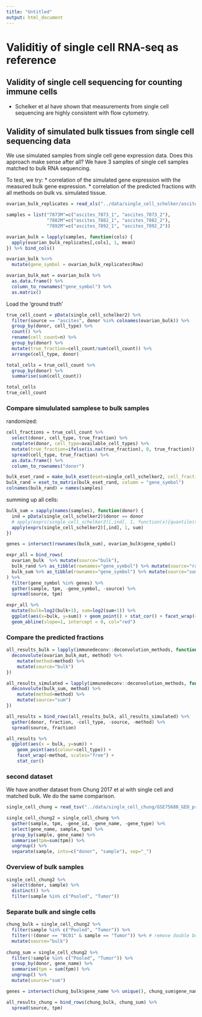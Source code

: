 ```yaml
---
title: "Untitled"
output: html_document
---
```



# Validitiy of single cell RNA-seq as reference

## Validity of single cell sequencing for counting immune cells
* Schelker et al have shown that measurements from single cell sequencing are highly consistent with flow cytometry. 

## Validity of simulated bulk tissues from single cell sequencing data
We use simulated samples from single cell gene expression data. Does this approach make sense after all? 
We have 3 samples of single cell samples matched to bulk RNA sequencing. 

To test, we try:
* correlation of the simulated gene expression with the measured bulk gene expression. 
* correlation of the predicted fractions with all methods on bulk vs. simulated tissue. 


```r
ovarian_bulk_replicates = read_xls("../data/single_cell_schelker/ascites_bulk_samples.xls") 

samples = list("7873M"=c("ascites_7873_1", "ascites_7873_2"),
               "7882M"=c("ascites_7882_1", "ascites_7882_2"),
               "7892M"=c("ascites_7892_1", "ascites_7892_2"))

ovarian_bulk = lapply(samples, function(cols) {
  apply(ovarian_bulk_replicates[,cols], 1, mean)
}) %>% bind_cols() 

ovarian_bulk %<>% 
  mutate(gene_symbol = ovarian_bulk_replicates$Row)

ovarian_bulk_mat = ovarian_bulk %>%
  as.data.frame() %>%
  column_to_rownames("gene_symbol") %>%
  as.matrix()
```

Load the 'ground truth'
```r
true_cell_count = pData(single_cell_schelker2) %>% 
  filter(source == "ascites", donor %in% colnames(ovarian_bulk)) %>% 
  group_by(donor, cell_type) %>% 
  count() %>% 
  rename(cell_count=n) %>% 
  group_by(donor) %>%
  mutate(true_fraction=cell_count/sum(cell_count)) %>% 
  arrange(cell_type, donor)

total_cells = true_cell_count %>% 
  group_by(donor) %>%
  summarise(sum(cell_count))

total_cells
true_cell_count

```

### Compare simululated samplese to bulk samples

randomized: 

```r
cell_fractions = true_cell_count %>%
  select(donor, cell_type, true_fraction) %>%
  complete(donor, cell_type=available_cell_types) %>%
  mutate(true_fraction=ifelse(is.na(true_fraction), 0, true_fraction)) %>%
  spread(cell_type, true_fraction) %>%
  as.data.frame() %>%
  column_to_rownames("donor")

bulk_eset_rand = make_bulk_eset(eset=single_cell_schelker2, cell_fractions = cell_fractions, n_cells=500)
bulk_rand = eset_to_matrix(bulk_eset_rand, column = "gene_symbol")
colnames(bulk_rand) = names(samples)

```

summing up all cells: 
```r
bulk_sum = sapply(names(samples), function(donor) {
  ind = pData(single_cell_schelker2)$donor == donor
  # apply(exprs(single_cell_schelker2)[,ind], 1, function(x){quantile(x, c(.98))})
  apply(exprs(single_cell_schelker2)[,ind], 1, sum)
})
```


```r
genes = intersect(rownames(bulk_sum), ovarian_bulk$gene_symbol)

expr_all = bind_rows(
  ovarian_bulk  %>% mutate(source="bulk"),
  bulk_rand %>% as_tibble(rownames="gene_symbol") %>% mutate(source="rand"),
  bulk_sum %>% as_tibble(rownames="gene_symbol") %>% mutate(source="sum")
) %>% 
  filter(gene_symbol %in% genes) %>%
  gather(sample, tpm, -gene_symbol, -source) %>%
  spread(source, tpm)
```


```r
expr_all %>%
  mutate(bulk=log2(bulk+1), sum=log2(sum+1)) %>%
  ggplot(aes(x=bulk, y=sum)) + geom_point() + stat_cor() + facet_wrap(~sample) + 
  geom_abline(slope=1, intercept = 0, col="red")

```

### Compare the predicted fractions
```r
all_results_bulk = lapply(immunedeconv::deconvolution_methods, function(method) {
  deconvolute(ovarian_bulk_mat, method) %>%
    mutate(method=method) %>%
    mutate(source="bulk")
})

all_results_simulated = lapply(immunedeconv::deconvolution_methods, function(method) {
  deconvolute(bulk_sum, method) %>%
    mutate(method=method) %>%
    mutate(source="sum")
})

all_results = bind_rows(all_results_bulk, all_results_simulated) %>%
  gather(donor, fraction, -cell_type, -source, -method) %>%
  spread(source, fraction)

```

```r
all_results %>%
  ggplot(aes(x = bulk, y=sum)) +
    geom_point(aes(colour=cell_type)) + 
    facet_wrap(~method, scales="free") + 
    stat_cor()

```

### second dataset
We have another dataset from Chung 2017 et al with single cell and matched bulk. 
We do the same comparison. 


```r
single_cell_chung = read_tsv("../data/single_cell_chung/GSE75688_GEO_processed_Breast_Cancer_raw_TPM_matrix.txt")

single_cell_chung2 = single_cell_chung %>%
  gather(sample, tpm, -gene_id, -gene_name, -gene_type) %>%
  select(gene_name, sample, tpm) %>%
  group_by(sample, gene_name) %>%
  summarise(tpm=sum(tpm)) %>%
  ungroup() %>% 
  separate(sample, into=c("donor", "sample"), sep="_")
```

### Overview of bulk samples
```r
single_cell_chung2 %>% 
  select(donor, sample) %>%
  distinct() %>%
  filter(sample %in% c("Pooled", "Tumor"))
```


### Separate bulk and single cells
```r
chung_bulk = single_cell_chung2 %>%
  filter(sample %in% c("Pooled", "Tumor")) %>%
  filter(!(donor == "BC01" & sample == "Tumor")) %>% # remove double bulk reference for sample 1 %>%
  mutate(source="bulk")
  
chung_sum = single_cell_chung2 %>%
  filter(!sample %in% c("Pooled", "Tumor")) %>% 
  group_by(donor, gene_name) %>%
  summarise(tpm = sum(tpm)) %>%
  ungroup() %>% 
  mutate(source="sum")

genes = intersect(chung_bulk$gene_name %>% unique(), chung_sum$gene_name %>% unique())

all_results_chung = bind_rows(chung_bulk, chung_sum) %>%
  spread(source, tpm)
```